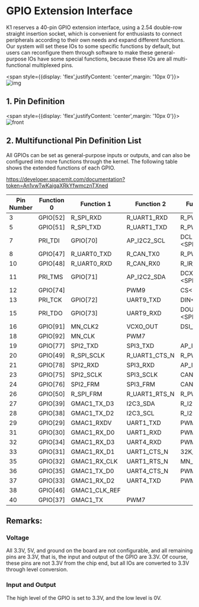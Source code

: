# GPIO Extension Interface
K1 reserves a 40-pin GPIO extension interface, using a 2.54 double-row straight insertion socket, which is convenient for enthusiasts to connect peripherals according to their own needs and expand different functions. Our system will set these IOs to some specific functions by default, but users can reconfigure them through software to make these general-purpose IOs have some special functions, because these IOs are all multi-functional multiplexed pins.

<span style={{display: 'flex',justifyContent: 'center',margin: '10px 0'}}>![img](/img/k1/hardware/gpio_detail.png)</span>
## 1. Pin Definition
<span style={{display: 'flex',justifyContent: 'center',margin: '10px 0'}}>![front](/img/k1/hardware/gpio/gpio_function.jpg)</span>

<!-- | Pin | Pin Number | Pin Number | Pin |
|-----|------------|------------|-----|
| VCC_3.3V | 1 | 2 | VCC_5.0V |
| I2C4_SDA | 3 | 4 | VCC_5.0V |
| I2C4_SCL | 5 | 6 | GND |
| GPIO7_IO00 | 7 | 8 | UART0_TXD |
| GND | 9 | 10 | UART0_RXD |
| GPIO7_IO01 | 11 | 12 | GPIO7_IO04 |
| GPIO7_IO02 | 13 | 14 | GND |
| GPIO7_IO03 | 15 | 16 | GPIO9_IO01 |
| VCC_3.3V | 17 | 18 | GPIO9_IO02 |
| SPI3_MOSI | 19 | 20 | GND |
| SPI3_MISO | 21 | 22 | GPIO4_IO09 |
| SPI3_SCLK | 23 | 24 | SPI3_CS |
| GND | 25 | 26 | GPIO5_IO00 |
| I2C3_SDA | 27 | 28 | I2C3_SCL |
| GPIO2_IO09 | 29 | 30 | GND |
| GPIO3_IO00 | 31 | 32 | GPIO3_IO04 |
| GPIO3_IO01 | 33 | 34 | GND |
| GPIO3_IO02 | 35 | 36 | GPIO3_IO05 |
| GPIO3_IO03 | 37 | 38 | GPIO3_IO06 |
| GND | 39 | 40 | GPIO3_IO07 | -->
## 2. Multifunctional Pin Definition List
All GPIOs can be set as general-purpose inputs or outputs, and can also be configured into more functions through the kernel. The following table shows the extended functions of each GPIO.

https://developer.spacemit.com/documentation?token=An1vwTwKaigaXRkYfwmcznTXned


|Pin Number|Function 0|Function 1|Function 2|Function 3|Function 4|Function 5|Function 6|Function 7|
|---|---|---|---|---|---|---|---|---|
|3|GPIO[52]|R_SPI_RXD|R_UART1_RXD|R_PWM7|I2C4_SDA||||
|5|GPIO[51]|R_SPI_TXD|R_UART1_TXD|R_PWM6|I2C4_SCL||||
|7|PRI_TDI|GPIO[70]|AP_I2C2_SCL|DCLK \<SPI_LCD\>|UART5_TXD||||
|8|GPIO[47]|R_UART0_TXD|R_CAN_TX0|R_PWM8|AP_I2C3_SCL|ONE_WIRE|||
|10|GPIO[48]|R_UART0_RXD|R_CAN_RX0|R_IR_RX|AP_I2C3_SDA|KP_MKOUT[2]|||
|11|PRI_TMS|GPIO[71]|AP_I2C2_SDA|DCX/DOUT1 \<SPI_LCD\>|UART5_RXD||||
|12|GPIO[74]||PWM9|CS\<SPI_LCD\>|PCIe2_WAKEN||||
|13|PRI_TCK|GPIO[72]|UART9_TXD|DIN\<SPI_LCD\>|UART5_CTS_N||||
|15|PRI_TDO|GPIO[73]|UART9_RXD|DOUT0 \<SPI_LCD\>|UART5_RTS_N||||
|16|GPIO[91]|MN_CLK2|VCXO_OUT|DSI_TE|R_I2C0_SCL||||
|18|GPIO[92]|MN_CLK|PWM7||R_I2C0_SDA||||
|19|GPIO[77]|SPI2_TXD|SPI3_TXD|AP_I2C3_SCL|UART8_CTS_N|R_PWM0|KP_MKOUT[2]||
|20|GPIO[49]|R_SPI_SCLK|R_UART1_CTS_N|R_PWM4|R_I2C0_SCL|KP_MKIN[3]<br/>|||
|21|GPIO[78]|SPI2_RXD|SPI3_RXD|AP_I2C3_SDA |UART8_RTS_N|R_PWM1|KP_MKIN[3]||
|23|GPIO[75]|SPI2_SCLK|SPI3_SCLK |CAN_TX0|UART8_TXD|AP_I2C4_SCL|||
|24|GPIO[76]|SPI2_FRM|SPI3_FRM|CAN_RX0|UART8_RXD|AP_I2C4_SDA|||
|26|GPIO[50]|R_SPI_FRM|R_UART1_RTS_N|R_PWM5|R_I2C0_SDA|KP_MKOUT[3]<br/>|||
|27|GPIO[39]|GMAC1_TX_D3|I2C3_SDA|R_I2S3_LRCK|PWM9||||
|28|GPIO[38]|GMAC1_TX_D2|I2C3_SCL|R_I2S3_SCLK|PWM8||||
|29|GPIO[29]|GMAC1_RXDV|UART1_TXD|PWM1|PCIe0_PERSTN||||
|31|GPIO[30]|GMAC1_RX_D0|UART1_RXD<br/>|PWM2|PCIe0_WAKEN||||
|32|GPIO[34]|GMAC1_RX_D3|UART4_RXD|PWM4|PCIe1_CLKREQN||||
|33|GPIO[31]|GMAC1_RX_D1|UART1_CTS_N |32K_OUT|PCIe0_CLKREQN||||
|35|GPIO[32]|GMAC1_RX_CLK|UART1_RTS_N|MN_CLK|PCIe1_PERSTN||||
|36|GPIO[35]|GMAC1_TX_D0|UART4_CTS_N|PWM5|PCIe2_PERSTN||||
|37|GPIO[33]|GMAC1_RX_D2|UART4_TXD|PWM3|PCIe1_WAKEN||||
|38|GPIO[46]|GMAC1_CLK_REF|||PWM16||||
|40|GPIO[37]|GMAC1_TX|PWM7||PCIe2_CLKREQN||||

## Remarks:
### Voltage
All 3.3V, 5V, and ground on the board are not configurable, and all remaining pins are 3.3V, that is, the input and output of the GPIO are 3.3V. Of course, these pins are not 3.3V from the chip end, but all IOs are converted to 3.3V through level conversion.
### Input and Output
The high level of the GPIO is set to 3.3V, and the low level is 0V.